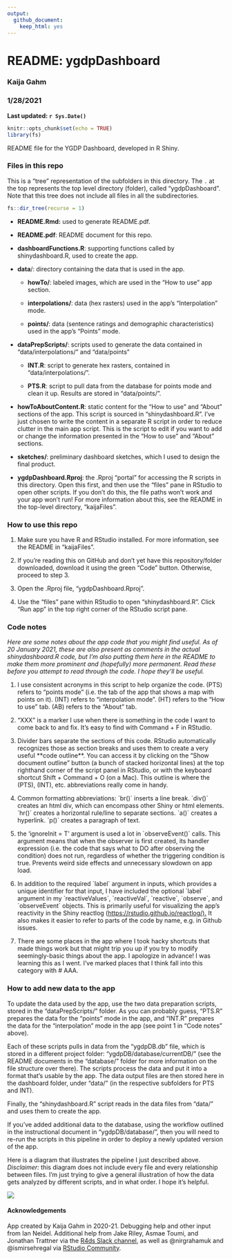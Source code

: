 ```yaml
---
output: 
  github_document: 
    keep_html: yes
---
```


# README: ygdpDashboard
### Kaija Gahm
### 1/28/2021
**Last updated: `r Sys.Date()`**

```r
knitr::opts_chunk$set(echo = TRUE)
library(fs)
```

README file for the YGDP Dashboard, developed in R Shiny.

### Files in this repo

This is a "tree" representation of the subfolders in this directory. The `.` at the top represents the top level directory (folder), called "ygdpDashboard". Note that this tree does not include all files in all the subdirectories.

```r
fs::dir_tree(recurse = 1)
```

-   **README.Rmd:** used to generate README.pdf.

-   **README.pdf**: README document for this repo.

-   **dashboardFunctions.R**: supporting functions called by shinydashboard.R, used to create the app.

-   **data**/: directory containing the data that is used in the app.

    -   **howTo/**: labeled images, which are used in the "How to use" app section.

    -   **interpolations/**: data (hex rasters) used in the app's "Interpolation" mode.

    -   **points/**: data (sentence ratings and demographic characteristics) used in the app's "Points" mode.

-   **dataPrepScripts/**: scripts used to generate the data contained in "data/interpolations/" and "data/points"

    -   **INT.R**: script to generate hex rasters, contained in "data/interpolations/".

    -   **PTS.R**: script to pull data from the database for points mode and clean it up. Results are stored in "data/points/".

-   **howToAboutContent.R**: static content for the "How to use" and "About" sections of the app. This script is sourced in "shinydashboard.R". I've just chosen to write the content in a separate R script in order to reduce clutter in the main app script. This is the script to edit if you want to add or change the information presented in the "How to use" and "About" sections.

-   **sketches/**: preliminary dashboard sketches, which I used to design the final product.

-   **ygdpDashboard.Rproj**: the .Rproj "portal" for accessing the R scripts in this directory. Open this first, and then use the "files" pane in RStudio to open other scripts. If you don't do this, the file paths won't work and your app won't run! For more information about this, see the README in the top-level directory, "kaijaFiles".

### How to use this repo

1.  Make sure you have R and RStudio installed. For more information, see the README in "kaijaFiles".

2.  If you're reading this on GitHub and don't yet have this repository/folder downloaded, download it using the green "Code" button. Otherwise, proceed to step 3.

3.  Open the .Rproj file, "ygdpDashboard.Rproj".

4.  Use the "files" pane within RStudio to open "shinydashboard.R". Click "Run app" in the top right corner of the RStudio script pane.

### Code notes

*Here are some notes about the app code that you might find useful. As of 20 January 2021, these are also present as comments in the actual shinydashboard.R code, but I'm also putting them here in the README to make them more prominent and (hopefully) more permanent. Read these before you attempt to read through the code. I hope they'll be useful.*

1.  I use consistent acronyms in this script to help organize the code. (PTS) refers to "points mode" (i.e. the tab of the app that shows a map with points on it). (INT) refers to "interpolation mode". (HT) refers to the "How to use" tab. (AB) refers to the "About" tab.

2.  "XXX" is a marker I use when there is something in the code I want to come back to and fix. It's easy to find with Command + F in RStudio.

3.  Divider bars separate the sections of this code. RStudio automatically recognizes those as section breaks and uses them to create a very useful \*\*code outline\*\*. You can access it by clicking on the "Show document outline" button (a bunch of stacked horizontal lines) at the top righthand corner of the script panel in RStudio, or with the keyboard shortcut Shift + Command + O (on a Mac). This outline is where the (PTS), (INT), etc. abbreviations really come in handy.

4.  Common formatting abbreviations: \`br()\` inserts a line break. \`div()\` creates an html div, which can encompass other Shiny or html elements. \`hr()\` creates a horizontal rule/line to separate sections. \`a()\` creates a hyperlink. \`p()\` creates a paragraph of text.

5.  the 'ignoreInit = T' argument is used a lot in \`observeEvent()\` calls. This argument means that when the observer is first created, its handler expression (i.e. the code that says what to DO after observing the condition) does not run, regardless of whether the triggering condition is true. Prevents weird side effects and unnecessary slowdown on app load.

6.  In addition to the required \`label\` argument in inputs, which provides a unique identifier for that input, I have included the optional \`label\` argument in my \`reactiveValues\`, \`reactiveVal\`, \`reactive\`, \`observe\`, and \`observeEvent\` objects. This is primarily useful for visualizing the app's reactivity in the Shiny reactlog (<https://rstudio.github.io/reactlog/).> It also makes it easier to refer to parts of the code by name, e.g. in Github issues.

7.  There are some places in the app where I took hacky shortcuts that made things work but that might trip you up if you try to modify seemingly-basic things about the app. I apologize in advance! I was learning this as I went. I've marked places that I think fall into this category with \# AAA.

### How to add new data to the app
To update the data used by the app, use the two data preparation scripts, stored in the "dataPrepScripts/" folder. As you can probably guess, "PTS.R" prepares the data for the "points" mode in the app, and "INT.R" prepares the data for the "interpolation" mode in the app (see point 1 in "Code notes" above). 

Each of these scripts pulls in data from the "ygdpDB.db" file, which is stored in a different project folder: "ygdpDB/database/currentDB/" (see the README documents in the "database/" folder for more information on the file structure over there). The scripts process the data and put it into a format that's usable by the app. The data output files are then stored here in the dashboard folder, under "data/" (in the respective subfolders for PTS and INT).

Finally, the "shinydashboard.R" script reads in the data files from "data/" and uses them to create the app.

If you've added additional data to the database, using the workflow outlined in the instructional document in "ygdpDB/database/", then you will need to re-run the scripts in this pipeline in order to deploy a newly updated version of the app. 

Here is a diagram that illustrates the pipeline I just described above. *Disclaimer:* this diagram does not include every file and every relationship between files. I'm just trying to give a general illustration of how the data gets analyzed by different scripts, and in what order. I hope it's helpful.

![](dashboardDataPipeline.svg)

#### Acknowledgements

App created by Kaija Gahm in 2020-21. Debugging help and other input from Ian Neidel. Additional help from Jake Riley, Asmae Toumi, and Jonathan Trattner via the [R4ds Slack channel](https://www.rfordatasci.com/), as well as \@nirgrahamuk and \@ismirsehregal via [RStudio Community](https://community.rstudio.com/).
